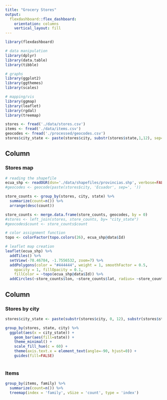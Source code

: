 ```yaml
---
title: "Grocery Stores"
output: 
  flexdashboard::flex_dashboard:
    orientation: columns
    vertical_layout: fill
---
```


```r
library(flexdashboard)

# data manipulation
library(dplyr)
library(data.table)
library(tibble)

# graphs
library(ggplot2)
library(ggthemes)
library(scales)

# mapping/vis
library(ggmap)
library(leaflet)
library(rgdal)
library(treemap)
```

```r
stores <- fread('./data/stores.csv')
items <- fread('./data/items.csv')
geocodes <- fread('./processed/geocodes.csv')
stores$city_state <- paste(stores$city, substr(stores$state,1,12), sep=', ')
```

Column {data-width=650}
-----------------------------------------------------------------------

### Stores map

```r
# reading the shapefile
ecua_shp <- readOGR(dsn='./data/shapefiles/provincias.shp', verbose=FALSE)
#geocodes <- geocode(paste(stores$city, 'Ecuador', sep=', '))

store_counts <- group_by(stores, city, state) %>%
  summarize(count=n()) %>%
  arrange(desc(count))

store_counts <- merge.data.frame(store_counts, geocodes, by = 0)
#stores <- left_join(stores, store_counts, by= "city_state")
#geocodes$count <- store_counts$count

# color assignment function
topo <- colorFactor(topo.colors(26), ecua_shp@data$Id)

# leaflet map creation
leaflet(ecua_shp) %>%
  addTiles() %>%
  setView(-78.46784, -1.7556532, zoom=7) %>%
  addPolygons(color = "#444444", weight = 1, smoothFactor = 0.5,
    opacity = 1, fillOpacity = 0.1,
    fillColor = ~topo(ecua_shp@data$Id)) %>%
  addCircles(~store_counts$lon, ~store_counts$lat, radius= ~store_counts$count*2*10^3, weight=3, opacity=0.5)


```

Column {data-width=350}
-----------------------------------------------------------------------

### Stores by city

```r

stores$city_state <- paste(substr(stores$city, 0, 12), substr(stores$state, 0, 13), sep = ', ')

group_by(stores, state, city) %>% 
  ggplot(aes(x = city_state)) +
    geom_bar(aes(fill=state)) + 
    theme_minimal() +
    scale_fill_hue(c = 60) + 
    theme(axis.text.x = element_text(angle=-90, hjust=0)) +
    guides(fill=FALSE)
    
```


### Items

```r
group_by(items, family) %>% 
  summarize(count=n()) %>% 
  treemap(index = 'family', vSize = 'count', type = 'index')
```



